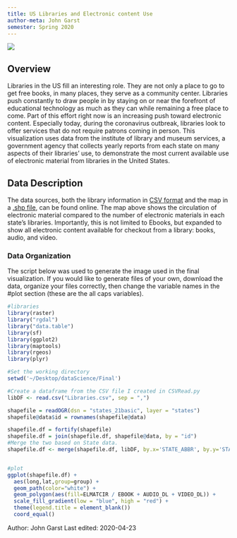 ```yaml
---
title: US Libraries and Electronic content Use
author-meta: John Garst
semester: Spring 2020
---
```


![](https://drdavis.space/teaching/ds/sdd/media/2020/05/final.jpeg)

## Overview

Libraries in the US fill an interesting role.
 They are not only a place to go to get free books, in many places, they serve as a community center.
 Libraries push constantly to draw people in by staying on or near the forefront of educational technology as much as they can while remaining a free place to come.
 Part of this effort right now is an increasing push toward electronic content.
 Especially today, during the coronavirus outbreak, libraries look to offer services that do not require patrons coming in person.
 This visualization uses data from the institute of library and museum services, a government agency that collects yearly reports from each state on many aspects of their libraries' use, to demonstrate the most current available use of electronic material from libraries in the United States.

## Data Description

The data sources, both the library information in [CSV format](https://www.imls.gov/research-evaluation/data-collection/public-libraries-survey) and the map in a [.shp file](https://www.arcgis.com/home/item.html?id=f7f805eb65eb4ab787a0a3e1116ca7e5), can be found online.
The map above shows the circulation of electronic material compared to the number of electronic materials in each state's libraries.
Importantly, this is not limited to Ebooks, but expanded to show all electronic content available for checkout from a library: books, audio, and video.


### Data Organization

The script below was used to generate the image used in the final visualization.
If you would like to generate files of your own, download the data, organize your files correctly, then change the variable names in the #plot section (these are the all caps variables).

```r
#libraries
library(raster)
library("rgdal")
library("data.table")
library(sf)
library(ggplot2)
library(maptools)
library(rgeos)
library(plyr)

#Set the working directory
setwd('~/Desktop/dataScience/Final')

#Create a dataframe from the CSV file I created in CSVRead.py
libDF <- read.csv("Libraries.csv", sep = ",")

shapefile = readOGR(dsn = "states_21basic", layer = "states")
shapefile@data$id = rownames(shapefile@data)

shapefile.df = fortify(shapefile)
shapefile.df = join(shapefile.df, shapefile@data, by = "id")
#Merge the two based on State data.
shapefile.df <- merge(shapefile.df, libDF, by.x='STATE_ABBR', by.y='STABR')


#plot
ggplot(shapefile.df) +
  aes(long,lat,group=group) +
  geom_path(color="white") +
  geom_polygon(aes(fill=ELMATCIR / EBOOK + AUDIO_DL + VIDEO_DL)) +
  scale_fill_gradient(low = "blue", high = "red") +
  theme(legend.title = element_blank())
  coord_equal()


```

<div class="credit-line">
Author: John Garst
Last edited: 2020-04-23
</div>

